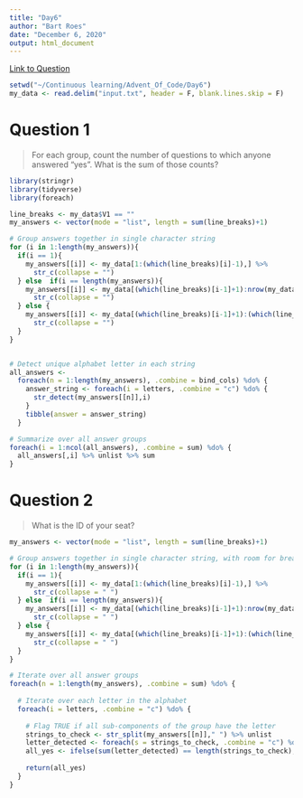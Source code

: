 ```yaml
---
title: "Day6"
author: "Bart Roes"
date: "December 6, 2020"
output: html_document
---
```


[Link to Question](https://adventofcode.com/2020/day/6)


```r
setwd("~/Continuous learning/Advent_Of_Code/Day6")
my_data <- read.delim("input.txt", header = F, blank.lines.skip = F)

```

# Question 1

> For each group, count the number of questions to which anyone answered "yes". What is the sum of those counts?


```r
library(stringr)
library(tidyverse)
library(foreach)

line_breaks <- my_data$V1 == ""
my_answers <- vector(mode = "list", length = sum(line_breaks)+1)

# Group answers together in single character string
for (i in 1:length(my_answers)){
  if(i == 1){
    my_answers[[i]] <- my_data[1:(which(line_breaks)[i]-1),] %>% 
      str_c(collapse = "")
  } else  if(i == length(my_answers)){
    my_answers[[i]] <- my_data[(which(line_breaks)[i-1]+1):nrow(my_data),] %>% 
      str_c(collapse = "")
  } else {
    my_answers[[i]] <- my_data[(which(line_breaks)[i-1]+1):(which(line_breaks)[i]-1),] %>% 
      str_c(collapse = "")
  }
}


# Detect unique alphabet letter in each string
all_answers <- 
  foreach(n = 1:length(my_answers), .combine = bind_cols) %do% {
    answer_string <- foreach(i = letters, .combine = "c") %do% {
      str_detect(my_answers[[n]],i)
    }
    tibble(answer = answer_string)
  }

# Summarize over all answer groups
foreach(i = 1:ncol(all_answers), .combine = sum) %do% {
  all_answers[,i] %>% unlist %>% sum
}


```


# Question 2

> What is the ID of your seat?

```r

my_answers <- vector(mode = "list", length = sum(line_breaks)+1)

# Group answers together in single character string, with room for breaks
for (i in 1:length(my_answers)){
  if(i == 1){
    my_answers[[i]] <- my_data[1:(which(line_breaks)[i]-1),] %>% 
      str_c(collapse = " ")
  } else  if(i == length(my_answers)){
    my_answers[[i]] <- my_data[(which(line_breaks)[i-1]+1):nrow(my_data),] %>% 
      str_c(collapse = " ")
  } else {
    my_answers[[i]] <- my_data[(which(line_breaks)[i-1]+1):(which(line_breaks)[i]-1),] %>% 
      str_c(collapse = " ")
  }
}

# Iterate over all answer groups
foreach(n = 1:length(my_answers), .combine = sum) %do% {
  
  # Iterate over each letter in the alphabet
  foreach(i = letters, .combine = "c") %do% {
    
    # Flag TRUE if all sub-components of the group have the letter
    strings_to_check <- str_split(my_answers[[n]]," ") %>% unlist
    letter_detected <- foreach(s = strings_to_check, .combine = "c") %do% {str_detect(s,i)}
    all_yes <- ifelse(sum(letter_detected) == length(strings_to_check),TRUE,FALSE)
    
    return(all_yes)
  }
}


```




